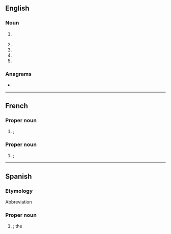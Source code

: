 {{also|fac|faç}}
==English==

===Noun===
{{en-noun}}

# {{lb|en|military|aviation}} {{initialism of|en|{{w|Forward Air Control}}}}
# {{initialism of|en|[[flow]]-[[accelerated]] [[corrosion]]}}
# {{initialism of|en|flow-[[assisted]] corrosion}}
# {{initialism of|en|Fellow of the {{w|Atlantic Council}}}}
# {{initialism of|en|[[fatal|Fatal]] [[accident]] [[control]]}}

===Anagrams===
* {{anagrams|en|a=acf|ACF|AFC|CAF|CFA|FCA|caf}}

----

==French==

===Proper noun===
{{fr-proper noun|g=f-p}}

# {{lb|fr|Canada|military}} {{abbreviation of|fr|{{w|lang=fr|Forces armées canadiennes}}}}; {{m|en|CAF|gloss=Canadian Armed Forces}}
#: {{syn|fr|[[FC]] (Forces canadiennes)}}

===Proper noun===
{{fr-proper noun|g=f}}

# {{lb|fr|Canada|military|aviation}} {{abbreviation of|fr|[[force|Force]] [[aérienne]] du [[Canada]]}}; {{m|en|CAF|gloss=Canadian Air Force}}
#: {{syn|fr|[[ARC]] (Aviation royale canadienne)}}
#: {{hyper|fr|[[FAC]] (Forces armées canadiennes)|[[FC]] (Forces canadiennes)}}

----

==Spanish==

===Etymology===
Abbreviation

===Proper noun===
{{head|es|proper noun|g=f}}

# {{lb|es|military|aviation}} {{abbreviation of|es|[[fuerza|Fuerza]] [[aérea|Aérea]] [[colombiana|Colombiana]]}}; the {{w|lang=en|Colombian Air Force}}